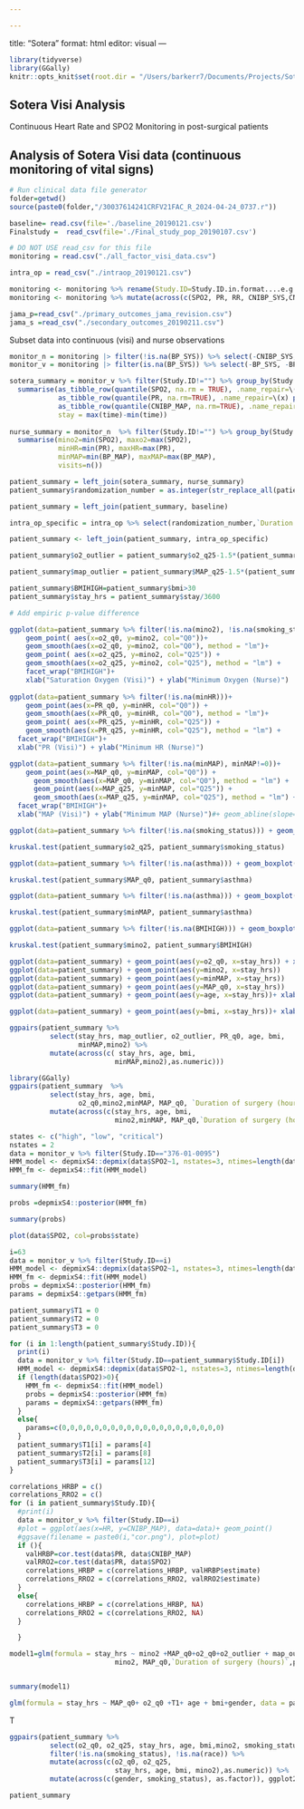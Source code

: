 ```yaml
---

---
```

title: "Sotera"
format: html
editor: visual
---

```r
library(tidyverse)
library(GGally)
knitr::opts_knit$set(root.dir = "/Users/barkerr7/Documents/Projects/Sotera-Sessler/SesslerClinicMonitoring/OneDrive_1_4-29-2024")
```

## Sotera Visi Analysis

Continuous Heart Rate and SPO2 Monitoring in post-surgical patients

## Analysis of Sotera Visi data (continuous monitoring of vital signs)

```r
# Run clinical data file generator
folder=getwd()
source(paste0(folder,"/30037614241CRFV21FAC_R_2024-04-24_0737.r"))

baseline= read.csv(file='./baseline_20190121.csv')
Finalstudy =  read_csv(file='./Final_study_pop_20190107.csv')

# DO NOT USE read_csv for this file
monitoring = read.csv("./all_factor_visi_data.csv")

intra_op = read_csv("./intraop_20190121.csv")
```

```r
monitoring <- monitoring %>% rename(Study.ID=Study.ID.in.format....e.g..ppp.ss.nnnn.)
monitoring <- monitoring %>% mutate(across(c(SPO2, PR, RR, CNIBP_SYS,CNIBP_DIA, CNIBP_MAP, BP_SYS, BP_MAP, BP_DIA, HR), as.double))
```

```r
jama_p=read_csv("./primary_outcomes_jama_revision.csv")
jama_s =read_csv("./secondary_outcomes_20190211.csv")
```

Subset data into continuous (visi) and nurse observations

```r
monitor_n = monitoring |> filter(!is.na(BP_SYS)) %>% select(-CNIBP_SYS, -CNIBP_DIA, -CNIBP_MAP) 
monitor_v = monitoring |> filter(is.na(BP_SYS)) %>% select(-BP_SYS, -BP_DIA, -BP_MAP) %>% mutate(time = as_datetime(dev_reading_tm, format = "%d%b%Y:%H:%M:%S"))
```

```r
sotera_summary = monitor_v %>% filter(Study.ID!="") %>% group_by(Study.ID) %>% 
  summarise(as_tibble_row(quantile(SPO2, na.rm = TRUE), .name_repair=\(x) paste0('o2_q', parse_number(x))), 
            as_tibble_row(quantile(PR, na.rm=TRUE), .name_repair=\(x) paste0('PR_q', parse_number(x))),
            as_tibble_row(quantile(CNIBP_MAP, na.rm=TRUE), .name_repair=\(x) paste0('MAP_q', parse_number(x))),
            stay = max(time)-min(time))
            
nurse_summary = monitor_n  %>% filter(Study.ID!="") %>% group_by(Study.ID) %>% 
  summarise(mino2=min(SPO2), maxo2=max(SPO2), 
            minHR=min(PR), maxHR=max(PR), 
            minMAP=min(BP_MAP), maxMAP=max(BP_MAP),
            visits=n())

patient_summary = left_join(sotera_summary, nurse_summary)
patient_summary$randomization_number = as.integer(str_replace_all(patient_summary$Study.ID,'-',''))

patient_summary = left_join(patient_summary, baseline)
```

```r
intra_op_specific = intra_op %>% select(randomization_number,`Duration of surgery (hours)`, pacu_los_hr, `Type of Surgery`)

patient_summary <- left_join(patient_summary, intra_op_specific)
```

```r
patient_summary$o2_outlier = patient_summary$o2_q25-1.5*(patient_summary$o2_q75-patient_summary$o2_q25)

patient_summary$map_outlier = patient_summary$MAP_q25-1.5*(patient_summary$MAP_q75-patient_summary$MAP_q25)
```

```r
patient_summary$BMIHIGH=patient_summary$bmi>30
patient_summary$stay_hrs = patient_summary$stay/3600
```

```r
# Add empiric p-value difference

ggplot(data=patient_summary %>% filter(!is.na(mino2), !is.na(smoking_status))) + 
    geom_point( aes(x=o2_q0, y=mino2, col="Q0"))+ 
    geom_smooth(aes(x=o2_q0, y=mino2, col="Q0"), method = "lm")+
    geom_point( aes(x=o2_q25, y=mino2, col="Q25")) + 
    geom_smooth(aes(x=o2_q25, y=mino2, col="Q25"), method = "lm") + 
    facet_wrap("BMIHIGH")+
    xlab("Saturation Oxygen (Visi)") + ylab("Minimum Oxygen (Nurse)")
  
ggplot(data=patient_summary %>% filter(!is.na(minHR)))+
    geom_point(aes(x=PR_q0, y=minHR, col="Q0")) +
    geom_smooth(aes(x=PR_q0, y=minHR, col="Q0"), method = "lm")+
    geom_point( aes(x=PR_q25, y=minHR, col="Q25")) +  
    geom_smooth(aes(x=PR_q25, y=minHR, col="Q25"), method = "lm") + 
  facet_wrap("BMIHIGH")+ 
  xlab("PR (Visi)") + ylab("Minimum HR (Nurse)")

ggplot(data=patient_summary %>% filter(!is.na(minMAP), minMAP!=0))+
    geom_point(aes(x=MAP_q0, y=minMAP, col="Q0")) +
      geom_smooth(aes(x=MAP_q0, y=minMAP, col="Q0"), method = "lm") + 
      geom_point(aes(x=MAP_q25, y=minMAP, col="Q25")) +
      geom_smooth(aes(x=MAP_q25, y=minMAP, col="Q25"), method = "lm") + 
  facet_wrap("BMIHIGH")+ 
  xlab("MAP (Visi)") + ylab("Minimum MAP (Nurse)")#+ geom_abline(slope=1) 

```

```r
ggplot(data=patient_summary %>% filter(!is.na(smoking_status))) + geom_boxplot(aes(y=o2_q0, x=as.factor(smoking_status))) + xlab("Smoking Status") + ylab("Minimum Oxygenation (Continuous)")

kruskal.test(patient_summary$o2_q25, patient_summary$smoking_status)
```

```r
ggplot(data=patient_summary %>% filter(!is.na(asthma))) + geom_boxplot(aes(y=MAP_q0, x=as.factor(asthma))) + xlab("Asthma") + ylab("Min MAP (Continous)")

kruskal.test(patient_summary$MAP_q0, patient_summary$asthma)
```

```r
ggplot(data=patient_summary %>% filter(!is.na(asthma))) + geom_boxplot(aes(y=minMAP, x=as.factor(asthma))) + xlab("Asthma") + ylab("Min MAP (Nurse)")

kruskal.test(patient_summary$minMAP, patient_summary$asthma)
```

```r
ggplot(data=patient_summary %>% filter(!is.na(BMIHIGH))) + geom_boxplot(aes(y=mino2, x=as.factor(BMIHIGH))) + xlab("BMI>30") + ylab("Min Oxygenation (Nurse)")

kruskal.test(patient_summary$mino2, patient_summary$BMIHIGH)
```

```r

ggplot(data=patient_summary) + geom_point(aes(y=o2_q0, x=stay_hrs)) + xlab("Stay (hrs)") + ylab("Min SPO2 (Continuous)")
ggplot(data=patient_summary) + geom_point(aes(y=mino2, x=stay_hrs))
ggplot(data=patient_summary) + geom_point(aes(y=minMAP, x=stay_hrs))
ggplot(data=patient_summary) + geom_point(aes(y=MAP_q0, x=stay_hrs))
ggplot(data=patient_summary) + geom_point(aes(y=age, x=stay_hrs))+ xlab("Stay (hrs)") + ylab("Age")

ggplot(data=patient_summary) + geom_point(aes(y=bmi, x=stay_hrs))+ xlab("Stay (hrs)") + ylab("BMI")


```

```r


ggpairs(patient_summary %>% 
          select(stay_hrs, map_outlier, o2_outlier, PR_q0, age, bmi,
                 minMAP,mino2) %>% 
          mutate(across(c( stay_hrs, age, bmi,
                          minMAP,mino2),as.numeric)))
```

```r
library(GGally)
ggpairs(patient_summary  %>% 
          select(stay_hrs, age, bmi,
                 o2_q0,mino2,minMAP, MAP_q0, `Duration of surgery (hours)`, pacu_los_hr, gender) %>% 
          mutate(across(c(stay_hrs, age, bmi,
                          mino2,minMAP, MAP_q0,`Duration of surgery (hours)`,pacu_los_hr),as.numeric)) %>% filter(`Duration of surgery (hours)`<20) %>% filter(pacu_los_hr<20), ggplot2::aes(hue=gender))


```

```r
states <- c("high", "low", "critical")
nstates = 2
data = monitor_v %>% filter(Study.ID=="376-01-0095")
HMM_model <- depmixS4::depmix(data$SPO2~1, nstates=3, ntimes=length(data$SPO2))
HMM_fm <- depmixS4::fit(HMM_model)

summary(HMM_fm)

probs =depmixS4::posterior(HMM_fm)

summary(probs)

plot(data$SPO2, col=probs$state)
```

```r
i=63
data = monitor_v %>% filter(Study.ID==i)
HMM_model <- depmixS4::depmix(data$SPO2~1, nstates=3, ntimes=length(data$SPO2))
HMM_fm <- depmixS4::fit(HMM_model)
probs = depmixS4::posterior(HMM_fm)
params = depmixS4::getpars(HMM_fm)

```

```r
patient_summary$T1 = 0
patient_summary$T2 = 0
patient_summary$T3 = 0
```

```r

for (i in 1:length(patient_summary$Study.ID)){
  print(i)
  data = monitor_v %>% filter(Study.ID==patient_summary$Study.ID[i])
  HMM_model <- depmixS4::depmix(data$SPO2~1, nstates=3, ntimes=length(data$SPO2))
  if (length(data$SPO2)>0){
    HMM_fm <- depmixS4::fit(HMM_model)
    probs = depmixS4::posterior(HMM_fm)
    params = depmixS4::getpars(HMM_fm)
  }
  else{
    params=c(0,0,0,0,0,0,0,0,0,0,0,0,0,0,0,0,0,0,0,0)
  }
  patient_summary$T1[i] = params[4]
  patient_summary$T2[i] = params[8]
  patient_summary$T3[i] = params[12]
}
```

```r
correlations_HRBP = c()
correlations_RRO2 = c()
for (i in patient_summary$Study.ID){
  #print(i)
  data = monitor_v %>% filter(Study.ID==i)
  #plot = ggplot(aes(x=HR, y=CNIBP_MAP), data=data)+ geom_point()
  #ggsave(filename = paste0(i,"cor.png"), plot=plot)
  if (){
    valHRBP=cor.test(data$PR, data$CNIBP_MAP)
    valRRO2=cor.test(data$PR, data$SPO2)
    correlations_HRBP = c(correlations_HRBP, valHRBP$estimate)
    correlations_RRO2 = c(correlations_RRO2, valRRO2$estimate)
  }
  else{
    correlations_HRBP = c(correlations_HRBP, NA)
    correlations_RRO2 = c(correlations_RRO2, NA)
  }

  }
```

```r
model1=glm(formula = stay_hrs ~ mino2 +MAP_q0+o2_q0+o2_outlier + map_outlier + bmi+o2_q50+T1+T2+T3+`Duration of surgery (hours)`+pacu_los_hr, data = patient_summary %>% mutate(across(c(stay_hrs, age, bmi,
                          mino2, MAP_q0,`Duration of surgery (hours)`,pacu_los_hr),as.numeric)))


summary(model1)
```

```r
glm(formula = stay_hrs ~ MAP_q0+ o2_q0 +T1+ age + bmi+gender, data = patient_summary %>% mutate(stay_hrs = as.numeric(stay_hrs)))
```

T

```r

ggpairs(patient_summary %>% 
          select(o2_q0, o2_q25, stay_hrs, age, bmi,mino2, smoking_status, gender, race) %>% 
          filter(!is.na(smoking_status), !is.na(race)) %>%
          mutate(across(c(o2_q0, o2_q25, 
                          stay_hrs, age, bmi, mino2),as.numeric)) %>% 
          mutate(across(c(gender, smoking_status), as.factor)), ggplot2::aes(colour=smoking_status))
```

```r
patient_summary
```
